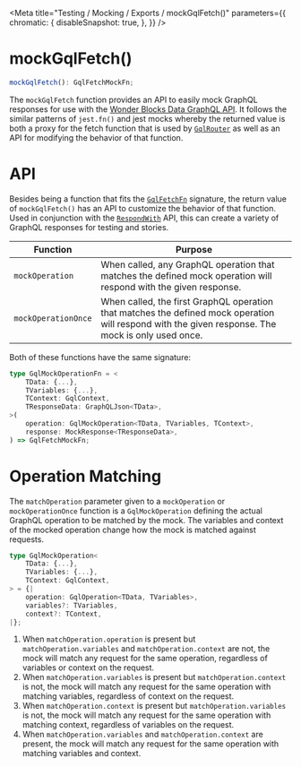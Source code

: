 
<Meta
    title="Testing / Mocking / Exports / mockGqlFetch()"
    parameters={{
        chromatic: {
            disableSnapshot: true,
        },
    }}
/>

# mockGqlFetch()

```ts
mockGqlFetch(): GqlFetchMockFn;
```

The `mockGqlFetch` function provides an API to easily mock GraphQL responses for use with the [Wonder Blocks Data GraphQL API](/docs/data-graphql--page). It follows the similar patterns of `jest.fn()` and jest mocks whereby the returned value is both a proxy for the fetch function that is used by [`GqlRouter`](/docs/data-exports-gqlrouter--page) as well as an API for modifying the behavior of that function.

# API

Besides being a function that fits the [`GqlFetchFn`](/docs/data-types-gqlfetchfn--page) signature, the return value of `mockGqlFetch()` has an API to customize the behavior of that function. Used in conjunction with the [`RespondWith`](/docs/testing-mocking-exports-respondwith--page) API, this can create a variety of GraphQL responses for testing and stories.

| Function | Purpose |
| -------- | ------- |
| `mockOperation` | When called, any GraphQL operation that matches the defined mock operation will respond with the given response. |
| `mockOperationOnce` | When called, the first GraphQL operation that matches the defined mock operation will respond with the given response. The mock is only used once. |

Both of these functions have the same signature:

```ts
type GqlMockOperationFn = <
    TData: {...},
    TVariables: {...},
    TContext: GqlContext,
    TResponseData: GraphQLJson<TData>,
>(
    operation: GqlMockOperation<TData, TVariables, TContext>,
    response: MockResponse<TResponseData>,
) => GqlFetchMockFn;
```

# Operation Matching

The `matchOperation` parameter given to a `mockOperation` or `mockOperationOnce` function is a `GqlMockOperation` defining the actual GraphQL operation to be matched by the mock. The variables and context of the mocked operation change how the mock is matched against requests.

```ts
type GqlMockOperation<
    TData: {...},
    TVariables: {...},
    TContext: GqlContext,
> = {|
    operation: GqlOperation<TData, TVariables>,
    variables?: TVariables,
    context?: TContext,
|};
```

1. When `matchOperation.operation` is present but `matchOperation.variables` and `matchOperation.context` are not, the mock will match any request for the
same operation, regardless of variables or context on the request.
2. When `matchOperation.variables` is present but `matchOperation.context` is not, the mock will match any request for the same operation with matching variables, regardless of context on the request.
3. When `matchOperation.context` is present but `matchOperation.variables` is not, the mock will match any request for the same operation with matching context, regardless of variables on the request.
4. When `matchOperation.variables` and `matchOperation.context` are present, the mock will match any request for the same operation with matching variables and context.

